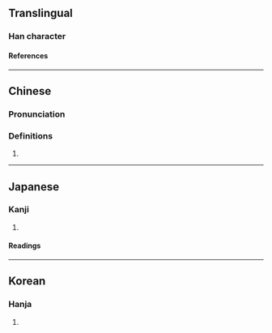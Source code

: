 {{also|沌}}
{{character info}}
==Translingual==

===Han character===
{{Han char|rn=9|rad=人|as=04|sn=6|four=25217|canj=OPU,XOPU|ids=⿰亻屯}}

====References====
{{Han ref|kx=0095.100|dkj=00427|dj=0201.100|hdz=10120.070|uh=4F05}}

----

==Chinese==
{{zh-forms}}

===Pronunciation===
{{zh-pron
|m=dùn
|c=deon6
|mc=
|oc=
|ma=
}}

===Definitions===
{{zh-hanzi}}

# {{zh-only|倱伅}}

----

==Japanese==

===Kanji===
{{ja-kanji|grade=|rs=人04}}

# {{rfdef|ja|sort=人04}}

====Readings====
{{ja-readings
|goon=どん
|kanon=とん
}}

----

==Korean==

===Hanja===
{{ko-hanja|hangeul=돈|rv=don|mr=ton}}

# {{rfdef|ko|sort=人04}}